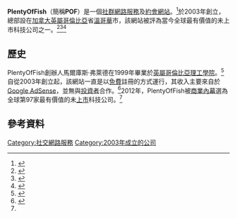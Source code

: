 {{Infobox website
| name            = {{lang|en|PlentyOfFish}}
| logo            =
| screenshot      = 
| collapsible     = 
| caption         = 
| url             = {{URL|http://POF.com}}
| commercial= [[私人公司|私人公司]]
| type            = [[社交網絡服務|社交網絡服務]]
| registration    = 需要
| language        = [[英文|英文]]、[[葡萄牙文|葡萄牙文]]、[[法文|法文]]、[[西班牙文|西班牙文]]、[[德文|德文]]
| owner           = 
| author          = 馬爾庫斯·弗萊德
| location        = {{CAN}}[[溫哥華|溫哥華]]
| alexa           = {{increase}}297（{{as of|2013|05|21|alt=2013年5月}}）<ref name=alexa>{{citeweb|url=http://www.alexa.com/siteinfo/pof.com|title=POF.com|work=[[Alexa_Internet|Alexa Internet]]|year=2013|accessdate=2013-05-21|archive-date=2013-08-27|archive-url=https://web.archive.org/web/20130827034535/http://www.alexa.com/siteinfo/pof.com|dead-url=no}}</ref>
| revenue         = 
| current_status  = 活躍
}}
'''PlentyOfFish'''（簡稱'''POF'''）是一個[[社群網路服務|社群網路服務]]及[[約會|約會]][[網站|網站]]。<ref name=pof>{{citeweb|url=http://www.pof.com/about_archive.aspx|title=POF Press Archive|work='''PlentyOfFish'''|year=2013|accessdate=2013-05-21|archive-date=2013-05-19|archive-url=https://web.archive.org/web/20130519071449/http://www.pof.com/about_archive.aspx|dead-url=no}}</ref>於2003年創立，總部設在[[加拿大|加拿大]][[英屬哥倫比亞|英屬哥倫比亞]]省[[溫哥華|溫哥華]]市，該網站被評為當今全球最有價值的未上市科技公司之一。<ref>{{citeweb|url=http://www.nytimes.com/2008/01/13/business/13digi.html|title=From 10 Hours a Week, $10 Million a Year|work=[[紐約時報|紐約時報]]|year=2008|accessdate=2013-05-21|archive-date=2013-06-17|archive-url=https://web.archive.org/web/20130617033855/http://www.nytimes.com/2008/01/13/business/13digi.html|dead-url=no}}</ref><ref>{{citeweb|url=http://www.theglobeandmail.com/report-on-business/rob-magazine/the-vancouverite-behind-plenty-of-fish/article601186/|title=The Vancouverite behind Plenty of Fish|work=[[環球郵報|環球郵報]]|year=2011|accessdate=2013-05-21|archive-date=2013-08-03|archive-url=https://web.archive.org/web/20130803082614/http://www.theglobeandmail.com/report-on-business/rob-magazine/the-vancouverite-behind-plenty-of-fish/article601186/|dead-url=no}}</ref><ref name=insider>{{citeweb|url=http://www.businessinsider.com/2012-digital-100#97-plentyoffish-168-million-97|title=THE DIGITAL 100: The World's Most Valuable Private Tech Companies|work=[[商業內幕|商業內幕]]|year=2012|accessdate=2013-05-21|archive-date=2013-05-18|archive-url=https://web.archive.org/web/20130518094904/http://www.businessinsider.com/2012-digital-100#97-plentyoffish-168-million-97|dead-url=no}}</ref>

== 歷史 ==
PlentyOfFish創辦人馬爾庫斯·弗萊德在1999年畢業於[[英屬哥倫比亞理工學院|英屬哥倫比亞理工學院]]。<ref>{{citeweb|url=http://www.bcit.ca/stories/frind.shtml|title=From Small Town to Big Fish in a Big Pond|work=[[英屬哥倫比亞理工學院|英屬哥倫比亞理工學院]]|year=2013|accessdate=2013-05-21|deadurl=yes|archiveurl=https://web.archive.org/web/20130406084350/http://www.bcit.ca/stories/frind.shtml|archivedate=2013-04-06}}</ref>自從2003年創立起，該網站一直是以[[免費|免費]]註冊的方式運行，其收入主要來自於[[Google_AdSense|Google AdSense]]，並無與[[投資者|投資者]]合作。<ref>{{citeweb|url=http://www.forbes.com/sites/kellyclay/2012/08/23/how-one-man-made-a-million-babies-with-free-online-dating|title=How One Man Made A Million Babies With Free Online Dating|work=[[富比士|富比士]]|year=2012|accessdate=2013-05-21|archive-date=2013-05-19|archive-url=https://web.archive.org/web/20130519061110/http://www.forbes.com/sites/kellyclay/2012/08/23/how-one-man-made-a-million-babies-with-free-online-dating/|dead-url=no}}</ref>2012年，PlentyOfFish被[[商業內幕|商業內幕]]選為全球第97家最有價值的未[[上市|上市]]科技公司。<ref name=insider></ref>

== 參考資料 ==
{{reflist}}

{{DEFAULTSORT:PlentyOfFish}}
{{Online social networking}}
[[Category:社交網路服務|Category:社交網路服務]]
[[Category:2003年成立的公司|Category:2003年成立的公司]]